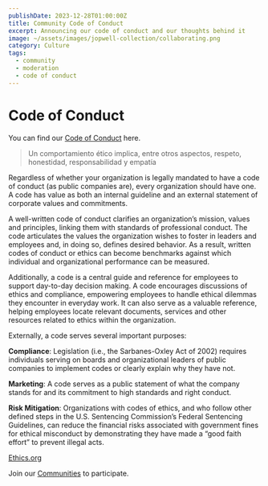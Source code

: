 ```yaml
---
publishDate: 2023-12-28T01:00:00Z
title: Community Code of Conduct
excerpt: Announcing our code of conduct and our thoughts behind it
image: ~/assets/images/jopwell-collection/collaborating.png
category: Culture
tags:
  - community
  - moderation
  - code of conduct
---
```


# Code of Conduct

You can find our [Code of Conduct](/code-of-conduct) here.

> Un comportamiento ético implica, entre otros aspectos, respeto, honestidad, responsabilidad y empatía

Regardless of whether your organization is legally mandated to have a code of
conduct (as public companies are), every organization should have one. A code
has value as both an internal guideline and an external statement of corporate
values and commitments.

A well-written code of conduct clarifies an organization’s mission, values and
principles, linking them with standards of professional conduct. The code
articulates the values the organization wishes to foster in leaders and
employees and, in doing so, defines desired behavior. As a result, written codes
of conduct or ethics can become benchmarks against which individual and
organizational performance can be measured.

Additionally, a code is a central guide and reference for employees to support
day-to-day decision making. A code encourages discussions of ethics and
compliance, empowering employees to handle ethical dilemmas they encounter in
everyday work. It can also serve as a valuable reference, helping employees
locate relevant documents, services and other resources related to ethics within
the organization.

Externally, a code serves several important purposes:

**Compliance**: Legislation (i.e., the Sarbanes-Oxley Act of 2002) requires
individuals serving on boards and organizational leaders of public companies to
implement codes or clearly explain why they have not.

**Marketing**: A code serves
as a public statement of what the company stands for and its commitment to high
standards and right conduct.

**Risk Mitigation**: Organizations with codes of
ethics, and who follow other defined steps in the U.S. Sentencing Commission’s
Federal Sentencing Guidelines, can reduce the financial risks associated with
government fines for ethical misconduct by demonstrating they have made a “good
faith effort” to prevent illegal acts.

[Ethics.org](https://www.ethics.org/resources/free-toolkit/code-of-conduct/)

Join our [Communities](/communities) to participate.
